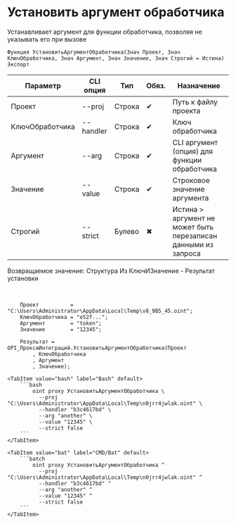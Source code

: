 ﻿---
sidebar_position: 1
---


# Установить аргумент обработчика
 Устанавливает аргумент для функции обработчика, позволяя не указывать его при вызове



`Функция УстановитьАргументОбработчика(Знач Проект, Знач КлючОбработчика, Знач Аргумент, Знач Значение, Знач Строгий = Истина) Экспорт`

  | Параметр | CLI опция | Тип | Обяз. | Назначение |
  |-|-|-|-|-|
  | Проект | --proj | Строка | &#x2714; | Путь к файлу проекта |
  | КлючОбработчика | --handler | Строка | &#x2714; | Ключ обработчика |
  | Аргумент | --arg | Строка | &#x2714; | CLI аргумент (опция) для функции обработчика |
  | Значение | --value | Строка | &#x2714; | Строковое значение аргумента |
  | Строгий | --strict | Булево | &#x2716; | Истина > аргумент не может быть перезаписан данными из запроса |

  
  Возвращаемое значение:   Структура Из КлючИЗначение - Результат установки

<br/>




```bsl title="Пример использования для 1С:Предприятие/OneScript"
    Проект          = "C:\Users\Administrator\AppData\Local\Temp\v8_9B5_45.oint";
    КлючОбработчика = "e52f...";
    Аргумент        = "token";
    Значение        = "12345";

    Результат = OPI_ПроксиИнтеграций.УстановитьАргументОбработчика(Проект
        , КлючОбработчика
        , Аргумент
        , Значение);
```
    

 <Tabs>
  
    <TabItem value="bash" label="Bash" default>
        ```bash
            oint proxy УстановитьАргументОбработчика \
              --proj "C:\Users\Administrator\AppData\Local\Temp\n0jrr4jwlak.oint" \
              --handler "b3c4617bd" \
              --arg "another" \
              --value "12345" \
              --strict false
        ```
    </TabItem>
  
    <TabItem value="bat" label="CMD/Bat" default>
        ```batch
            oint proxy УстановитьАргументОбработчика ^
              --proj "C:\Users\Administrator\AppData\Local\Temp\n0jrr4jwlak.oint" ^
              --handler "b3c4617bd" ^
              --arg "another" ^
              --value "12345" ^
              --strict false
        ```
    </TabItem>
</Tabs>



